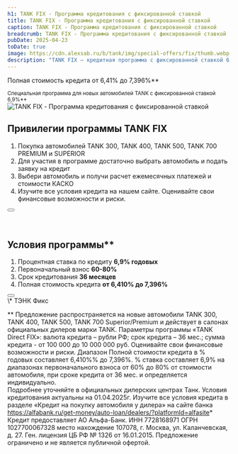 ```yaml
---
h1: TANK FIX - Программа кредитования с фиксированной ставкой
title: TANK FIX - Программа кредитования с фиксированной ставкой
caption: TANK FIX - Программа кредитования с фиксированной ставкой
breadcrumb: TANK FIX - Программа кредитования с фиксированной ставкой
pubDate: 2025-04-23
toDate: true
image: https://cdn.alexsab.ru/b/tank/img/special-offers/fix/thumb.webp
description: "TANK FIX — кредитная программа с фиксированной ставкой 6,9% годовых, первоначальным взносом 60–80% и сроком кредитования 36 месяцев."
---
```



Полная стоимость кредита от 6,41% до 7,396%**

<div class="mb-12"><small>Специальная программа для новых автомобилей TANK с фиксированной ставкой 6,9%**</small></div>

<picture>
	<source media="(min-width: 768px)" srcset="https://cdn.alexsab.ru/b/tank/img/special-offers/fix/1.webp" />
	<img src="https://cdn.alexsab.ru/b/tank/img/special-offers/fix/thumb.webp" class="mb-10 lg:mb-20 w-full" alt="TANK FIX - Программа кредитования с фиксированной ставкой" />
</picture>

## Привилегии программы TANK FIX

<ol class="list-decimal !mb-12">
  <li>Покупка автомобилей TANK 300, TANK 400, TANK 500, TANK 700 PREMIUM и SUPERIOR</li>
  <li>Для участия в программе достаточно выбрать автомобиль и подать заявку на кредит</li>
  <li>Выбери автомобиль и получи расчет ежемесячных платежей и стоимости КАСКО</li>
  <li>Изучите все условия кредита на нашем сайте. Оценивайте свои финансовые возможности и риски.</li>
</ol>

<div class="text-center mt-12">
  <Button 
    classes="popup-link inline-block !px-4 xl:!px-8 !py-2 xl:!py-3 !text-white !no-underline" 
    url="#common-modal" 
    title="Получить предложение"
    dataTitle="TANK FIX - Программа кредитования с фиксированной ставкой"
    dataFormName="TANK FIX - Программа кредитования с фиксированной ставкой"
  />
</div>

<br />
<br />

## Условия программы**

<ol class="list-decimal !mb-12">
  <li>Процентная ставка по кредиту <strong>6,9% годовых</strong></li>
  <li>Первоначальный взнос <strong>60-80%</strong></li>
  <li>Срок кредитования <strong>36 месяцев</strong></li>
  <li>Полная стоимость кредита <strong>от 6,410% до 7,396%</strong></li>
</ol>

<div class="text-center mt-12">
  <Button 
    classes="popup-link inline-block !px-4 xl:!px-8 !py-2 xl:!py-3 !text-white !no-underline" 
    url="#common-modal" 
    title="Получить предложение"
    dataTitle="TANK FIX - Программа кредитования с фиксированной ставкой"
    dataFormName="TANK FIX - Программа кредитования с фиксированной ставкой"
  />
</div>

<div class="text-gray-500 mt-12 font-light">
  \* ТЭНК Фикс

  ** Предложение распространяется на новые автомобили TANK 300, TANK 400, TANK 500, TANK 700 Superior/Premium и действует в салонах официальных дилеров марки TANK. Параметры программы «TANK Direct FIX»: валюта кредита – рубли РФ; срок кредита – 36 мес.; сумма кредита - от 100 000 до 10 000 000 руб. Оценивайте свои финансовые возможности и риски.  Диапазон Полной стоимости кредита в % годовых составляет 6,410%% до 7,396%. % ставка составляет 6,9% на диапазонах первоначального взноса от 60% до 80% от стоимости автомобиля, при сроке кредита от 36 мес. и определяется индивидуально.  
  Подробнее уточняйте в официальных дилерских центрах Танк. Условия кредитования актуальны на 01.04.2025г.  Изучите все условия кредита в разделе «Кредит на покупку автомобиля у дилера» на сайте банка https://alfabank.ru/get-money/auto-loan/dealers/?platformId=alfasite* Кредит предоставляет АО Альфа-Банк. ИНН 7728168971 ОГРН 1027700067328 место нахождение 107078, г. Москва, ул. Каланчевская, д. 27.  Ген. лицензия ЦБ РФ № 1326 от 16.01.2015. Предложение ограничено и не является публичной офертой.
</div>
